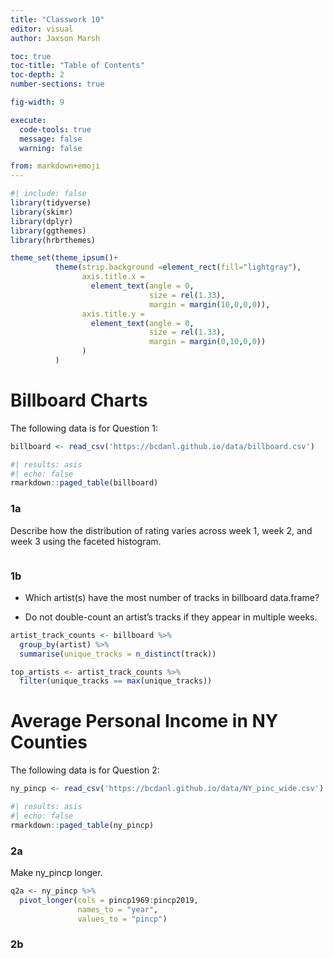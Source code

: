 ```yaml
---
title: "Classwork 10"
editor: visual
author: Jaxson Marsh

toc: true
toc-title: "Table of Contents"
toc-depth: 2
number-sections: true

fig-width: 9

execute:
  code-tools: true
  message: false
  warning: false

from: markdown+emoji
---
```


```r
#| include: false
library(tidyverse)
library(skimr)
library(dplyr)
library(ggthemes)
library(hrbrthemes)

theme_set(theme_ipsum()+
          theme(strip.background =element_rect(fill="lightgray"),
                axis.title.x = 
                  element_text(angle = 0,
                               size = rel(1.33),
                               margin = margin(10,0,0,0)),
                axis.title.y = 
                  element_text(angle = 0,
                               size = rel(1.33),
                               margin = margin(0,10,0,0))
                )
          )
```

# Billboard Charts

The following data is for Question 1:

```r
billboard <- read_csv('https://bcdanl.github.io/data/billboard.csv')
```
```r
#| results: asis
#| echo: false
rmarkdown::paged_table(billboard) 
```


### 1a

Describe how the distribution of rating varies across week 1, week 2, and week 3 using the faceted histogram.

```r

```


### 1b

- Which artist(s) have the most number of tracks in billboard data.frame?

- Do not double-count an artist’s tracks if they appear in multiple weeks.

```r
artist_track_counts <- billboard %>%
  group_by(artist) %>%
  summarise(unique_tracks = n_distinct(track))

top_artists <- artist_track_counts %>%
  filter(unique_tracks == max(unique_tracks))
```




# Average Personal Income in NY Counties

The following data is for Question 2:

```r
ny_pincp <- read_csv('https://bcdanl.github.io/data/NY_pinc_wide.csv')
```

```r
#| results: asis
#| echo: false
rmarkdown::paged_table(ny_pincp) 
```


### 2a

Make ny_pincp longer.

```r
q2a <- ny_pincp %>% 
  pivot_longer(cols = pincp1969:pincp2019,
               names_to = "year",
               values_to = "pincp")
```


### 2b

```r

```






